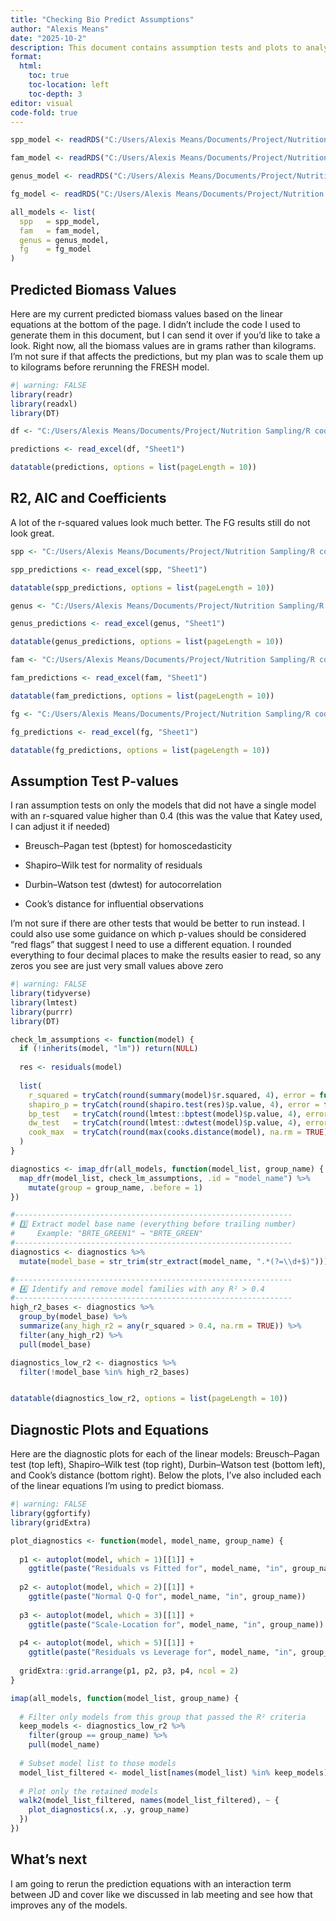 ```yaml
---
title: "Checking Bio Predict Assumptions"
author: "Alexis Means"
date: "2025-10-2"
description: This document contains assumption tests and plots to analyze my linear regression equations for biomass predictions. 
format:
  html:
    toc: true
    toc-location: left
    toc-depth: 3
editor: visual
code-fold: true
---
```


```r
spp_model <- readRDS("C:/Users/Alexis Means/Documents/Project/Nutrition Sampling/R code/biomass/regression_equations/24and25-Biomass-Regression-Species-Top-Model-List.rds")

fam_model <- readRDS("C:/Users/Alexis Means/Documents/Project/Nutrition Sampling/R code/biomass/regression_equations/24and25-Biomass-Regression-Family-Top-Model-List.rds")

genus_model <- readRDS("C:/Users/Alexis Means/Documents/Project/Nutrition Sampling/R code/biomass/regression_equations/24and25-Biomass-Regression-Genus-Top-Model-List.rds")

fg_model <- readRDS("C:/Users/Alexis Means/Documents/Project/Nutrition Sampling/R code/biomass/regression_equations/24and25-Biomass-Regression-Functional-Group-Top-Model-List.rds")

all_models <- list(
  spp   = spp_model,
  fam   = fam_model,
  genus = genus_model,
  fg    = fg_model
)

```

## Predicted Biomass Values

Here are my current predicted biomass values based on the linear equations at the bottom of the page. I didn’t include the code I used to generate them in this document, but I can send it over if you’d like to take a look. Right now, all the biomass values are in grams rather than kilograms. I’m not sure if that affects the predictions, but my plan was to scale them up to kilograms before rerunning the FRESH model.

```r
#| warning: FALSE
library(readr)
library(readxl)
library(DT)

df <- "C:/Users/Alexis Means/Documents/Project/Nutrition Sampling/R code/biomass/24and25predictions.xlsx"

predictions <- read_excel(df, "Sheet1")

datatable(predictions, options = list(pageLength = 10))
```

## R2, AIC and Coefficients

A lot of the r-squared values look much better. The FG results still do not look great.

```r
spp <- "C:/Users/Alexis Means/Documents/Project/Nutrition Sampling/R code/biomass/processed.data/spp_models_diagnostics.xlsx"

spp_predictions <- read_excel(spp, "Sheet1")

datatable(spp_predictions, options = list(pageLength = 10))
```

```r
genus <- "C:/Users/Alexis Means/Documents/Project/Nutrition Sampling/R code/biomass/processed.data/genus_models_diagnostics.xlsx"

genus_predictions <- read_excel(genus, "Sheet1")

datatable(genus_predictions, options = list(pageLength = 10))
```

```r
fam <- "C:/Users/Alexis Means/Documents/Project/Nutrition Sampling/R code/biomass/processed.data/family_models_diagnostics.xlsx"

fam_predictions <- read_excel(fam, "Sheet1")

datatable(fam_predictions, options = list(pageLength = 10))
```

```r
fg <- "C:/Users/Alexis Means/Documents/Project/Nutrition Sampling/R code/biomass/processed.data/fg_models_diagnostics.xlsx"

fg_predictions <- read_excel(fg, "Sheet1")

datatable(fg_predictions, options = list(pageLength = 10))
```

## Assumption Test P-values

I ran assumption tests on only the models that did not have a single model with an r-squared value higher than 0.4 (this was the value that Katey used, I can adjust it if needed)

-   Breusch–Pagan test (bptest) for homoscedasticity

-   Shapiro–Wilk test for normality of residuals

-   Durbin–Watson test (dwtest) for autocorrelation

-   Cook’s distance for influential observations

I’m not sure if there are other tests that would be better to run instead. I could also use some guidance on which p-values should be considered “red flags” that suggest I need to use a different equation. I rounded everything to four decimal places to make the results easier to read, so any zeros you see are just very small values above zero

```r
#| warning: FALSE
library(tidyverse)
library(lmtest)
library(purrr)
library(DT)

check_lm_assumptions <- function(model) {
  if (!inherits(model, "lm")) return(NULL)
  
  res <- residuals(model)
  
  list(
    r_squared = tryCatch(round(summary(model)$r.squared, 4), error = function(e) NA),
    shapiro_p = tryCatch(round(shapiro.test(res)$p.value, 4), error = function(e) NA),
    bp_test   = tryCatch(round(lmtest::bptest(model)$p.value, 4), error = function(e) NA),
    dw_test   = tryCatch(round(lmtest::dwtest(model)$p.value, 4), error = function(e) NA),
    cook_max  = tryCatch(round(max(cooks.distance(model), na.rm = TRUE), 4), error = function(e) NA)
  )
}

diagnostics <- imap_dfr(all_models, function(model_list, group_name) {
  map_dfr(model_list, check_lm_assumptions, .id = "model_name") %>%
    mutate(group = group_name, .before = 1)
})

#--------------------------------------------------------------
# 3️⃣ Extract model base name (everything before trailing number)
#     Example: "BRTE_GREEN1" → "BRTE_GREEN"
#--------------------------------------------------------------
diagnostics <- diagnostics %>%
  mutate(model_base = str_trim(str_extract(model_name, ".*(?=\\d+$)")))

#--------------------------------------------------------------
# 4️⃣ Identify and remove model families with any R² > 0.4
#--------------------------------------------------------------
high_r2_bases <- diagnostics %>%
  group_by(model_base) %>%
  summarize(any_high_r2 = any(r_squared > 0.4, na.rm = TRUE)) %>%
  filter(any_high_r2) %>%
  pull(model_base)

diagnostics_low_r2 <- diagnostics %>%
  filter(!model_base %in% high_r2_bases)


datatable(diagnostics_low_r2, options = list(pageLength = 10))
```

## Diagnostic Plots and Equations

Here are the diagnostic plots for each of the linear models: Breusch–Pagan test (top left), Shapiro–Wilk test (top right), Durbin–Watson test (bottom left), and Cook’s distance (bottom right). Below the plots, I’ve also included each of the linear equations I’m using to predict biomass.

```r
#| warning: FALSE
library(ggfortify)
library(gridExtra)

plot_diagnostics <- function(model, model_name, group_name) {
  
  p1 <- autoplot(model, which = 1)[[1]] + 
    ggtitle(paste("Residuals vs Fitted for", model_name, "in", group_name))
  
  p2 <- autoplot(model, which = 2)[[1]] + 
    ggtitle(paste("Normal Q-Q for", model_name, "in", group_name))
  
  p3 <- autoplot(model, which = 3)[[1]] + 
    ggtitle(paste("Scale-Location for", model_name, "in", group_name))
  
  p4 <- autoplot(model, which = 5)[[1]] + 
    ggtitle(paste("Residuals vs Leverage for", model_name, "in", group_name))
  
  gridExtra::grid.arrange(p1, p2, p3, p4, ncol = 2)
}

imap(all_models, function(model_list, group_name) {
  
  # Filter only models from this group that passed the R² criteria
  keep_models <- diagnostics_low_r2 %>%
    filter(group == group_name) %>%
    pull(model_name)
  
  # Subset model list to those models
  model_list_filtered <- model_list[names(model_list) %in% keep_models]
  
  # Plot only the retained models
  walk2(model_list_filtered, names(model_list_filtered), ~ {
    plot_diagnostics(.x, .y, group_name)
  })
})
```

## What's next

I am going to rerun the prediction equations with an interaction term between JD and cover like we discussed in lab meeting and see how that improves any of the models.
